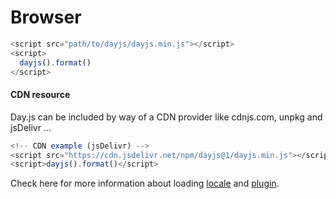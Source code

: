 
# Browser

```js
<script src="path/to/dayjs/dayjs.min.js"></script>
<script>
  dayjs().format()
</script>
```

#### CDN resource

<Callout>
  Day.js can be included by way of a CDN provider like cdnjs.com, unpkg and
  jsDelivr ...
</Callout>

```js
<!-- CDN example (jsDelivr) -->
<script src="https://cdn.jsdelivr.net/npm/dayjs@1/dayjs.min.js"></script>
<script>dayjs().format()</script>
```

Check here for more information about loading [locale](../i18n/loading-into-browser) and [plugin](../plugin/loading-into-browser).
